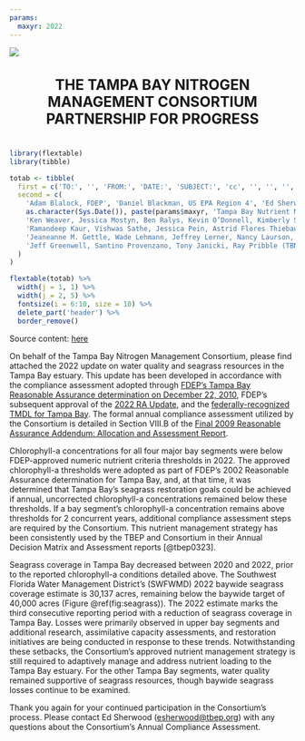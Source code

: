 ```yaml
---
params:
  maxyr: 2022
---
```


![](www/header.png)
<center><h1 style="font-size:180%">THE TAMPA BAY NITROGEN MANAGEMENT CONSORTIUM PARTNERSHIP FOR PROGRESS<h1></center>

```r
library(flextable)
library(tibble)

totab <- tibble(
  first = c('TO:', '', 'FROM:', 'DATE:', 'SUBJECT:', 'cc', '', '', '', ''),
  second = c(
    'Adam Blalock, FDEP', 'Daniel Blackman, US EPA Region 4', 'Ed Sherwood, TBEP Executive Director (NMC Facilitator)',
    as.character(Sys.Date()), paste(params$maxyr, 'Tampa Bay Nutrient Management Compliance Assessment Results'), 
    'Ken Weaver, Jessica Mostyn, Ben Ralys, Kevin O’Donnell, Kimberly Shugar (FDEP Tallahssee)', 
    'Ramandeep Kaur, Vishwas Sathe, Jessica Pein, Astrid Flores Thiebaud (FDEP Tampa)', 
    'Jeaneanne M. Gettle, Wade Lehmann, Jeffrey Lerner, Nancy Laurson, Felicia Burks, Tom McGill (EPA Region 4/HQ)', 
    'Jeff Greenwell, Santino Provenzano, Tony Janicki, Ray Pribble (TBNMC)', 'Ed Sherwood, Maya Burke, Marcus Beck (TBEP)'
  )
)

flextable(totab) %>% 
  width(j = 1, 1) %>% 
  width(j = 2, 5) %>% 
  fontsize(i = 6:10, size = 10) %>% 
  delete_part('header') %>% 
  border_remove()
```

Source content: [here](https://github.com/tbep-tech/tbnmc-compliance-assessment-2022)

On behalf of the Tampa Bay Nitrogen Management Consortium, please find attached the 2022 update on water quality and seagrass resources in the Tampa Bay estuary. This update has been developed in accordance with the compliance assessment adopted through [FDEP’s Tampa Bay Reasonable Assurance determination on December 22, 2010](https://drive.google.com/file/d/1wV3w8ack_fLNK3yS-xTR7LTmziNtZ8CN/view?usp=share_link), FDEP’s subsequent approval of the [2022 RA Update](https://drive.google.com/file/d/1IIloBN5RoZPB6vgWzEjmMQyFjFL3fq0Y/view?usp=share_link), and the [federally-recognized TMDL for Tampa Bay](https://drive.google.com/file/d/18_W1qKT2I0j9m0mLC7wWjndSNR-0iWEF/view?usp=share_link). The formal annual compliance assessment utilized by the Consortium is detailed in Section VIII.B of the [Final 2009 Reasonable Assurance Addendum: Allocation and Assessment Report](https://drive.google.com/file/d/10IjJAfcGFf007a5VdPXAUtUi4dx-cmsA/view).

Chlorophyll-a concentrations for all four major bay segments were below FDEP-approved numeric nutrient criteria thresholds in 2022. The approved chlorophyll-a thresholds were adopted as part of FDEP’s 2002 Reasonable Assurance determination for Tampa Bay, and, at that time, it was determined that Tampa Bay’s seagrass restoration goals could be achieved if annual, uncorrected chlorophyll-a concentrations remained below these thresholds. If a bay segment’s chlorophyll-a concentration remains above thresholds for 2 concurrent years, additional compliance assessment steps are required by the Consortium. This nutrient management strategy has been consistently used by the TBEP and Consortium in their Annual Decision Matrix and Assessment reports [@tbep0323].

Seagrass coverage in Tampa Bay decreased between 2020 and 2022, prior to the reported chlorophyll-a conditions detailed above. The Southwest Florida Water Management District's (SWFWMD) 2022 baywide seagrass coverage estimate is 30,137 acres, remaining below the baywide target of 40,000 acres (Figure \@ref(fig:seagrass)). The 2022 estimate marks the third consecutive reporting period with a reduction of seagrass coverage in Tampa Bay. Losses were primarily observed in upper bay segments and additional research, assimilative capacity assessments, and restoration initiatives are being conducted in response to these trends. Notwithstanding these setbacks, the Consortium’s approved nutrient management strategy is still required to adaptively manage and address nutrient loading to the Tampa Bay estuary. For the other Tampa Bay segments, water quality remained supportive of seagrass resources, though baywide seagrass losses continue to be examined.

Thank you again for your continued participation in the Consortium’s process.  Please contact Ed Sherwood ([esherwood@tbep.org](mailto:esherwood@tbep.org)) with any questions about the Consortium’s Annual Compliance Assessment.
